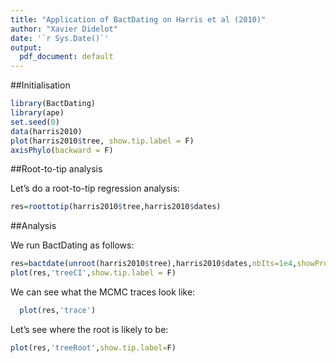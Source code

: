 ```yaml
---
title: "Application of BactDating on Harris et al (2010)"
author: "Xavier Didelot"
date: '`r Sys.Date()`'
output:
  pdf_document: default
---
```


##Initialisation

```r
library(BactDating)
library(ape)
set.seed(0)
data(harris2010)
plot(harris2010$tree, show.tip.label = F)
axisPhylo(backward = F)
```

##Root-to-tip analysis

Let's do a root-to-tip regression analysis:

```r
res=roottotip(harris2010$tree,harris2010$dates)
```

##Analysis

We run BactDating as follows:

```r
res=bactdate(unroot(harris2010$tree),harris2010$dates,nbIts=1e4,showProgress = F,model='mixedgamma')
plot(res,'treeCI',show.tip.label = F)
```

We can see what the MCMC traces look like:

```r
  plot(res,'trace')
```

Let's see where the root is likely to be:

```r
plot(res,'treeRoot',show.tip.label=F)
```
